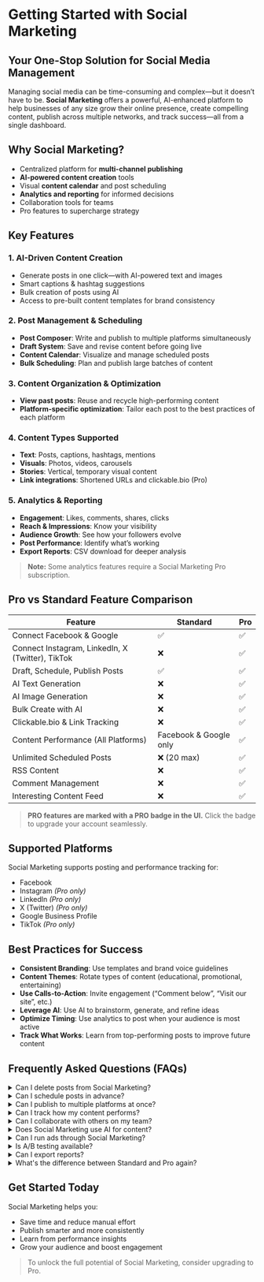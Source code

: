 # Getting Started with Social Marketing

## Your One-Stop Solution for Social Media Management

Managing social media can be time-consuming and complex—but it doesn’t have to be. **Social Marketing** offers a powerful, AI-enhanced platform to help businesses of any size grow their online presence, create compelling content, publish across multiple networks, and track success—all from a single dashboard.

## Why Social Marketing?

- Centralized platform for **multi-channel publishing**
- **AI-powered content creation** tools
- Visual **content calendar** and post scheduling
- **Analytics and reporting** for informed decisions
- Collaboration tools for teams
- Pro features to supercharge strategy

## Key Features

### 1. AI-Driven Content Creation

- Generate posts in one click—with AI-powered text and images
- Smart captions & hashtag suggestions
- Bulk creation of posts using AI
- Access to pre-built content templates for brand consistency

### 2. Post Management & Scheduling

- **Post Composer**: Write and publish to multiple platforms simultaneously
- **Draft System**: Save and revise content before going live
- **Content Calendar**: Visualize and manage scheduled posts
- **Bulk Scheduling**: Plan and publish large batches of content

### 3. Content Organization & Optimization

- **View past posts**: Reuse and recycle high-performing content
- **Platform-specific optimization**: Tailor each post to the best practices of each platform

### 4. Content Types Supported

- **Text**: Posts, captions, hashtags, mentions
- **Visuals**: Photos, videos, carousels
- **Stories**: Vertical, temporary visual content
- **Link integrations**: Shortened URLs and clickable.bio (Pro)

### 5. Analytics & Reporting

- **Engagement**: Likes, comments, shares, clicks
- **Reach & Impressions**: Know your visibility
- **Audience Growth**: See how your followers evolve
- **Post Performance**: Identify what’s working
- **Export Reports**: CSV download for deeper analysis

> **Note:** Some analytics features require a Social Marketing Pro subscription.

## Pro vs Standard Feature Comparison

| Feature | Standard | Pro |
|--------|----------|-----|
| Connect Facebook & Google | ✅ | ✅ |
| Connect Instagram, LinkedIn, X (Twitter), TikTok | ❌ | ✅ |
| Draft, Schedule, Publish Posts | ✅ | ✅ |
| AI Text Generation | ❌ | ✅ |
| AI Image Generation | ❌ | ✅ |
| Bulk Create with AI | ❌ | ✅ |
| Clickable.bio & Link Tracking | ❌ | ✅ |
| Content Performance (All Platforms) | Facebook & Google only | ✅ |
| Unlimited Scheduled Posts | ❌ (20 max) | ✅ |
| RSS Content | ❌ | ✅ |
| Comment Management | ❌ | ✅ |
| Interesting Content Feed | ❌ | ✅ |

> **PRO features are marked with a PRO badge in the UI.** Click the badge to upgrade your account seamlessly.

## Supported Platforms

Social Marketing supports posting and performance tracking for:

- Facebook
- Instagram *(Pro only)*
- LinkedIn *(Pro only)*
- X (Twitter) *(Pro only)*
- Google Business Profile
- TikTok *(Pro only)*

## Best Practices for Success

- **Consistent Branding**: Use templates and brand voice guidelines
- **Content Themes**: Rotate types of content (educational, promotional, entertaining)
- **Use Calls-to-Action**: Invite engagement (“Comment below”, “Visit our site”, etc.)
- **Leverage AI**: Use AI to brainstorm, generate, and refine ideas
- **Optimize Timing**: Use analytics to post when your audience is most active
- **Track What Works**: Learn from top-performing posts to improve future content

## Frequently Asked Questions (FAQs)

<details>
<summary>Can I delete posts from Social Marketing?</summary>

Yes, for most platforms:

- Facebook, LinkedIn, X, and Google Business Profile: Deleting a post via Social Marketing also deletes it on the platform.
- Instagram: Posts must be deleted directly on Instagram.
</details>

<details>
<summary>Can I schedule posts in advance?</summary>

Absolutely. Use the **Content Calendar** to plan, draft, and preview your posts before they go live.
</details>

<details>
<summary>Can I publish to multiple platforms at once?</summary>

Yes. The **Post Composer** allows you to create one post and share it across multiple networks simultaneously.
</details>

<details>
<summary>Can I track how my content performs?</summary>

Yes. Key performance metrics include:

- Engagement (likes, shares, comments)
- Reach and impressions
- Audience growth
- Top-performing content
- CSV report exports
</details>

<details>
<summary>Can I collaborate with others on my team?</summary>

Yes. Collaboration tools include:

- Shared Content Calendar
- Draft saving and internal review
- Centralized publishing controls
</details>

<details>
<summary>Does Social Marketing use AI for content?</summary>

Yes—especially with a Pro subscription:

- AI post and image generation
- Caption and idea generation
- Bulk content creation
</details>

<details>
<summary>Can I run ads through Social Marketing?</summary>

No. Social Marketing is designed for **organic** content only. You'll need to run paid ads directly through the respective platforms.
</details>

<details>
<summary>Is A/B testing available?</summary>

Yes. Pro users can test different versions of content to see what performs best.
</details>

<details>
<summary>Can I export reports?</summary>

Yes. Performance data can be exported in **CSV** format for external reporting or backup.
</details>

<details>
<summary>What's the difference between Standard and Pro again?</summary>

- Standard gives you essential tools for Facebook and Google.
- Pro unlocks full power: more platforms, AI tools, link tracking, unlimited scheduling, deeper analytics, and more.
</details>

## Get Started Today

Social Marketing helps you:

- Save time and reduce manual effort
- Publish smarter and more consistently
- Learn from performance insights
- Grow your audience and boost engagement

> To unlock the full potential of Social Marketing, consider upgrading to Pro.

